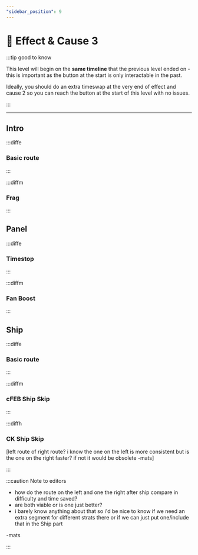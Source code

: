 ```yaml
---
"sidebar_position": 9
---
```



# 🛑 Effect & Cause 3

:::tip good to know

This level will begin on the **same timeline** that the previous level ended on - this is important as the button at the start is only interactable in the past. 

Ideally, you should do an extra timeswap at the very end of effect and cause 2 so you can reach the button at the start of this level with no issues.

:::

---

## Intro

:::diffe

### Basic route

:::

:::diffm

### Frag

:::


## Panel

:::diffe

### Timestop

:::

:::diffm

### Fan Boost

:::

## Ship

:::diffe

### Basic route

:::

:::diffm

### cFEB Ship Skip

:::

:::diffh

### CK Ship Skip

[left route of right route? i know the one on the left is more consistent but is the one on the right faster? if not it would be obsolete -mats]

:::

:::caution Note to editors

- how do the route on the left and one the right after ship compare in difficulty and time saved?
- are both viable or is one just better? 
- i barely know anything about that so i'd be nice to know if we need an extra segment for different strats there or if we can just put one/include that in the Ship part

-mats

:::

